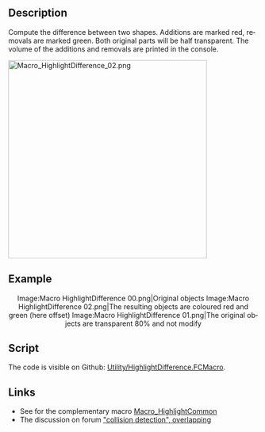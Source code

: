 <languages/>

<div lang="en" dir="ltr" class="mw-content-ltr">
{{Macro
|Name=HighlightDifference
|Description=Compute the difference between two shapes. Additions are marked red, removals are marked green. Both original parts will be half transparent. The volume of the additions and removals are printed in the console.
|Author=Gaël Ecorchard
|Download=[https://wiki.freecad.org/images/2/2e/HighlightDifference.png ToolBar Icon]
|Version=1.0
|Date=2015-09-24
}}
</div>

<div lang="en" dir="ltr" class="mw-content-ltr">
==Description==
</div>

<div lang="en" dir="ltr" class="mw-content-ltr">
Compute the difference between two shapes. Additions are marked red, removals are marked green. Both original parts will be half transparent. The volume of the additions and removals are printed in the console.
</div>

{{Codeextralink|https://raw.githubusercontent.com/FreeCAD/FreeCAD-macros/master/Utility/HighlightDifference.FCMacro}}

<div lang="en" dir="ltr" class="mw-content-ltr">
[[File:Macro HighlightDifference 02.png|400px]]
{{Caption|Result difference two objects created}}
</div>

<div lang="en" dir="ltr" class="mw-content-ltr">
==Example==
</div>

<div lang="en" dir="ltr" class="mw-content-ltr">
<center>
<gallery widths="200" heights="220">
Image:Macro HighlightDifference 00.png|Original objects
Image:Macro HighlightDifference 02.png|The resulting objects are coloured red and green (here offset)
Image:Macro HighlightDifference 01.png|The original objects are transparent 80% and not modify
</gallery>
</center>
{{clear}}
</div>

<div lang="en" dir="ltr" class="mw-content-ltr">
==Script==
</div>

<div lang="en" dir="ltr" class="mw-content-ltr">
The code is visible on Github: [https://github.com/FreeCAD/FreeCAD-macros/blob/master/Utility/HighlightDifference.FCMacro Utility/HighlightDifference.FCMacro].
</div>

<div lang="en" dir="ltr" class="mw-content-ltr">
==Links==
</div>

<div lang="en" dir="ltr" class="mw-content-ltr">
* See for the complementary macro [[Macro_HighlightCommon|Macro_HighlightCommon]]
* The discussion on forum [https://forum.freecad.org/viewtopic.php?f=22&t=12426 "collision detection", overlapping]
</div>